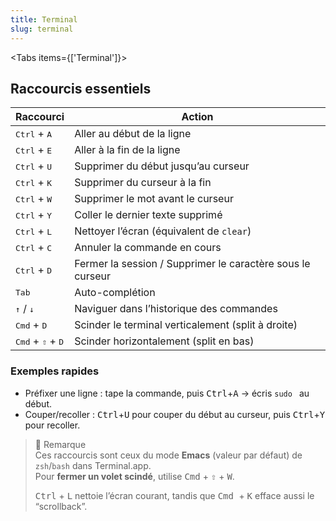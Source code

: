 ```yaml
---
title: Terminal
slug: terminal
---
```



<Tabs items={['Terminal']}>
  <Tab value="Terminal">

## Raccourcis essentiels

| Raccourci                                    | Action                                                     |
| -------------------------------------------- | ---------------------------------------------------------- |
| <kbd>Ctrl</kbd> + <kbd>A</kbd>               | Aller au début de la ligne                                 |
| <kbd>Ctrl</kbd> + <kbd>E</kbd>               | Aller à la fin de la ligne                                 |
| <kbd>Ctrl</kbd> + <kbd>U</kbd>               | Supprimer du début jusqu’au curseur                        |
| <kbd>Ctrl</kbd> + <kbd>K</kbd>               | Supprimer du curseur à la fin                              |
| <kbd>Ctrl</kbd> + <kbd>W</kbd>               | Supprimer le mot avant le curseur                          |
| <kbd>Ctrl</kbd> + <kbd>Y</kbd>               | Coller le dernier texte supprimé                           |
| <kbd>Ctrl</kbd> + <kbd>L</kbd>               | Nettoyer l’écran (équivalent de `clear`)                   |
| <kbd>Ctrl</kbd> + <kbd>C</kbd>               | Annuler la commande en cours                               |
| <kbd>Ctrl</kbd> + <kbd>D</kbd>               | Fermer la session / Supprimer le caractère sous le curseur |
| <kbd>Tab</kbd>                               | Auto-complétion                                            |
| <kbd>↑</kbd> / <kbd>↓</kbd>                  | Naviguer dans l’historique des commandes                   |
| <kbd>Cmd</kbd> + <kbd>D</kbd>                | Scinder le terminal verticalement (split à droite)         |
| <kbd>Cmd</kbd> + <kbd>⇧</kbd> + <kbd>D</kbd> | Scinder horizontalement (split en bas)                     |

### Exemples rapides

- Préfixer une ligne : tape la commande, puis <kbd>Ctrl</kbd>+<kbd>A</kbd> → écris `sudo ` au début.
- Couper/recoller : <kbd>Ctrl</kbd>+<kbd>U</kbd> pour couper du début au curseur, puis <kbd>Ctrl</kbd>+<kbd>Y</kbd> pour recoller.

> 🔴 Remarque  
> Ces raccourcis sont ceux du mode **Emacs** (valeur par défaut) de `zsh`/`bash` dans Terminal.app.  
> Pour **fermer un volet scindé**, utilise <kbd>Cmd</kbd> + <kbd>⇧</kbd> + <kbd>W</kbd>.
>
> <kbd>Ctrl</kbd> + <kbd>L</kbd> nettoie l’écran courant, tandis que <kbd>
>   Cmd
> </kbd> + <kbd>K</kbd> efface aussi le “scrollback”.

  </Tab>
</Tabs>
